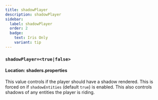 ```yaml
---
title: shadowPlayer
description: shadowPlayer
sidebar:
  label: shadowPlayer
  order: 2
  badge:
    text: Iris Only
    variant: tip
---
```


### `shadowPlayer=<true|false>`

#### Location: shaders.properties

This value controls if the player should have a shadow rendered. This is forced on if `shadowEntities` (default `true`) is enabled. This also controls shadows of any entities the player is riding.